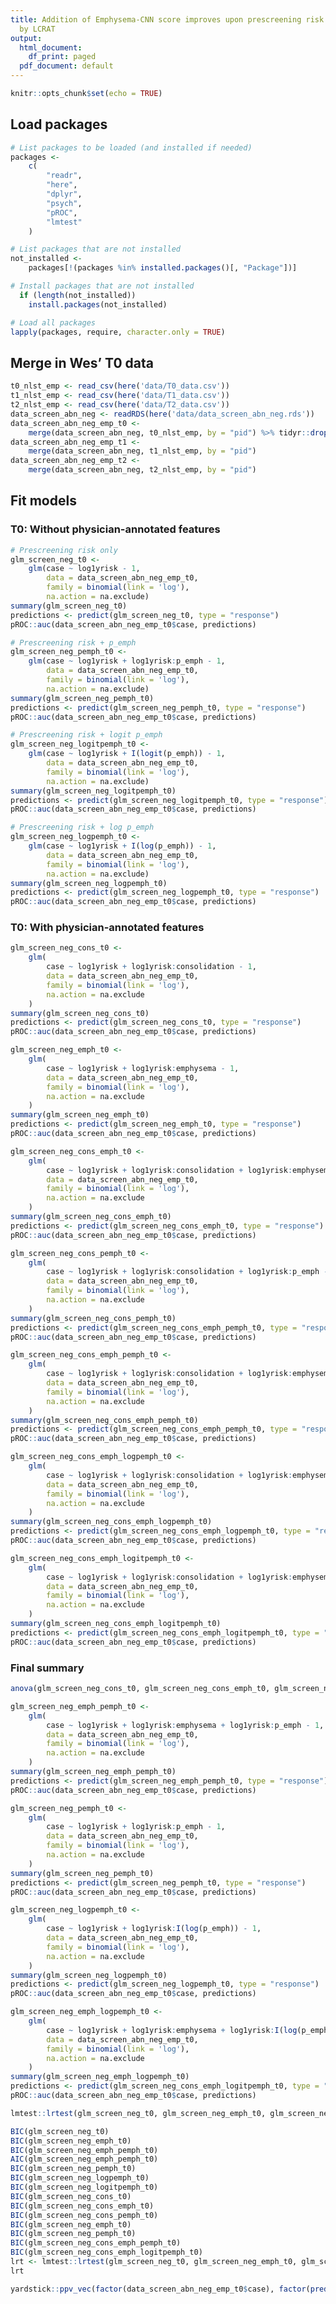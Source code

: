 ```yaml
---
title: Addition of Emphysema-CNN score improves upon prescreening risk calculated
  by LCRAT
output:
  html_document:
    df_print: paged
  pdf_document: default
---
```


```r
knitr::opts_chunk$set(echo = TRUE)
```

## Load packages

```r
# List packages to be loaded (and installed if needed)
packages <-
    c(
        "readr",
        "here",
        "dplyr",
        "psych",
        "pROC",
        "lmtest"
    )

# List packages that are not installed
not_installed <-
    packages[!(packages %in% installed.packages()[, "Package"])]

# Install packages that are not installed
  if (length(not_installed))
    install.packages(not_installed)

# Load all packages
lapply(packages, require, character.only = TRUE)

```

## Merge in Wes' T0 data

```r
t0_nlst_emp <- read_csv(here('data/T0_data.csv'))
t1_nlst_emp <- read_csv(here('data/T1_data.csv'))
t2_nlst_emp <- read_csv(here('data/T2_data.csv'))
data_screen_abn_neg <- readRDS(here('data/data_screen_abn_neg.rds'))
data_screen_abn_neg_emp_t0 <-
    merge(data_screen_abn_neg, t0_nlst_emp, by = "pid") %>% tidyr::drop_na(c(consolidation, emphysema, p_emph))
data_screen_abn_neg_emp_t1 <-
    merge(data_screen_abn_neg, t1_nlst_emp, by = "pid")
data_screen_abn_neg_emp_t2 <-
    merge(data_screen_abn_neg, t2_nlst_emp, by = "pid")
```

## Fit models

### T0: Without physician-annotated features

```r
# Prescreening risk only
glm_screen_neg_t0 <-
    glm(case ~ log1yrisk - 1,
        data = data_screen_abn_neg_emp_t0,
        family = binomial(link = 'log'),
        na.action = na.exclude)
summary(glm_screen_neg_t0)
predictions <- predict(glm_screen_neg_t0, type = "response")
pROC::auc(data_screen_abn_neg_emp_t0$case, predictions)

# Prescreening risk + p_emph
glm_screen_neg_pemph_t0 <-
    glm(case ~ log1yrisk + log1yrisk:p_emph - 1,
        data = data_screen_abn_neg_emp_t0,
        family = binomial(link = 'log'),
        na.action = na.exclude)
summary(glm_screen_neg_pemph_t0)
predictions <- predict(glm_screen_neg_pemph_t0, type = "response")
pROC::auc(data_screen_abn_neg_emp_t0$case, predictions)

# Prescreening risk + logit p_emph
glm_screen_neg_logitpemph_t0 <-
    glm(case ~ log1yrisk + I(logit(p_emph)) - 1,
        data = data_screen_abn_neg_emp_t0,
        family = binomial(link = 'log'),
        na.action = na.exclude)
summary(glm_screen_neg_logitpemph_t0)
predictions <- predict(glm_screen_neg_logitpemph_t0, type = "response")
pROC::auc(data_screen_abn_neg_emp_t0$case, predictions)

# Prescreening risk + log p_emph
glm_screen_neg_logpemph_t0 <-
    glm(case ~ log1yrisk + I(log(p_emph)) - 1,
        data = data_screen_abn_neg_emp_t0,
        family = binomial(link = 'log'),
        na.action = na.exclude)
summary(glm_screen_neg_logpemph_t0)
predictions <- predict(glm_screen_neg_logpemph_t0, type = "response")
pROC::auc(data_screen_abn_neg_emp_t0$case, predictions)
```

### T0: With physician-annotated features

```r
glm_screen_neg_cons_t0 <-
    glm(
        case ~ log1yrisk + log1yrisk:consolidation - 1,
        data = data_screen_abn_neg_emp_t0,
        family = binomial(link = 'log'),
        na.action = na.exclude
    )
summary(glm_screen_neg_cons_t0)
predictions <- predict(glm_screen_neg_cons_t0, type = "response")
pROC::auc(data_screen_abn_neg_emp_t0$case, predictions)

glm_screen_neg_emph_t0 <-
    glm(
        case ~ log1yrisk + log1yrisk:emphysema - 1,
        data = data_screen_abn_neg_emp_t0,
        family = binomial(link = 'log'),
        na.action = na.exclude
    )
summary(glm_screen_neg_emph_t0)
predictions <- predict(glm_screen_neg_emph_t0, type = "response")
pROC::auc(data_screen_abn_neg_emp_t0$case, predictions)

glm_screen_neg_cons_emph_t0 <-
    glm(
        case ~ log1yrisk + log1yrisk:consolidation + log1yrisk:emphysema - 1,
        data = data_screen_abn_neg_emp_t0,
        family = binomial(link = 'log'),
        na.action = na.exclude
    )
summary(glm_screen_neg_cons_emph_t0)
predictions <- predict(glm_screen_neg_cons_emph_t0, type = "response")
pROC::auc(data_screen_abn_neg_emp_t0$case, predictions)

glm_screen_neg_cons_pemph_t0 <-
    glm(
        case ~ log1yrisk + log1yrisk:consolidation + log1yrisk:p_emph - 1,
        data = data_screen_abn_neg_emp_t0,
        family = binomial(link = 'log'),
        na.action = na.exclude
    )
summary(glm_screen_neg_cons_pemph_t0)
predictions <- predict(glm_screen_neg_cons_emph_pemph_t0, type = "response")
pROC::auc(data_screen_abn_neg_emp_t0$case, predictions)

glm_screen_neg_cons_emph_pemph_t0 <-
    glm(
        case ~ log1yrisk + log1yrisk:consolidation + log1yrisk:emphysema + log1yrisk:p_emph - 1,
        data = data_screen_abn_neg_emp_t0,
        family = binomial(link = 'log'),
        na.action = na.exclude
    )
summary(glm_screen_neg_cons_emph_pemph_t0)
predictions <- predict(glm_screen_neg_cons_emph_pemph_t0, type = "response")
pROC::auc(data_screen_abn_neg_emp_t0$case, predictions)

glm_screen_neg_cons_emph_logpemph_t0 <-
    glm(
        case ~ log1yrisk + log1yrisk:consolidation + log1yrisk:emphysema + I(log(p_emph)) - 1,
        data = data_screen_abn_neg_emp_t0,
        family = binomial(link = 'log'),
        na.action = na.exclude
    )
summary(glm_screen_neg_cons_emph_logpemph_t0)
predictions <- predict(glm_screen_neg_cons_emph_logpemph_t0, type = "response")
pROC::auc(data_screen_abn_neg_emp_t0$case, predictions)

glm_screen_neg_cons_emph_logitpemph_t0 <-
    glm(
        case ~ log1yrisk + log1yrisk:consolidation + log1yrisk:emphysema + I(logit(p_emph)) - 1,
        data = data_screen_abn_neg_emp_t0,
        family = binomial(link = 'log'),
        na.action = na.exclude
    )
summary(glm_screen_neg_cons_emph_logitpemph_t0)
predictions <- predict(glm_screen_neg_cons_emph_logitpemph_t0, type = "response")
pROC::auc(data_screen_abn_neg_emp_t0$case, predictions)
```


### Final summary

```r
anova(glm_screen_neg_cons_t0, glm_screen_neg_cons_emph_t0, glm_screen_neg_cons_emph_pemph_t0)

glm_screen_neg_emph_pemph_t0 <-
    glm(
        case ~ log1yrisk + log1yrisk:emphysema + log1yrisk:p_emph - 1,
        data = data_screen_abn_neg_emp_t0,
        family = binomial(link = 'log'),
        na.action = na.exclude
    )
summary(glm_screen_neg_emph_pemph_t0)
predictions <- predict(glm_screen_neg_emph_pemph_t0, type = "response")
pROC::auc(data_screen_abn_neg_emp_t0$case, predictions)

glm_screen_neg_pemph_t0 <-
    glm(
        case ~ log1yrisk + log1yrisk:p_emph - 1,
        data = data_screen_abn_neg_emp_t0,
        family = binomial(link = 'log'),
        na.action = na.exclude
    )
summary(glm_screen_neg_pemph_t0)
predictions <- predict(glm_screen_neg_pemph_t0, type = "response")
pROC::auc(data_screen_abn_neg_emp_t0$case, predictions)

glm_screen_neg_logpemph_t0 <-
    glm(
        case ~ log1yrisk + log1yrisk:I(log(p_emph)) - 1,
        data = data_screen_abn_neg_emp_t0,
        family = binomial(link = 'log'),
        na.action = na.exclude
    )
summary(glm_screen_neg_logpemph_t0)
predictions <- predict(glm_screen_neg_logpemph_t0, type = "response")
pROC::auc(data_screen_abn_neg_emp_t0$case, predictions)

glm_screen_neg_emph_logpemph_t0 <-
    glm(
        case ~ log1yrisk + log1yrisk:emphysema + log1yrisk:I(log(p_emph)) - 1,
        data = data_screen_abn_neg_emp_t0,
        family = binomial(link = 'log'),
        na.action = na.exclude
    )
summary(glm_screen_neg_emph_logpemph_t0)
predictions <- predict(glm_screen_neg_cons_emph_logitpemph_t0, type = "response")
pROC::auc(data_screen_abn_neg_emp_t0$case, predictions)
```
```r
lmtest::lrtest(glm_screen_neg_t0, glm_screen_neg_emph_t0, glm_screen_neg_pemph_t0, glm_screen_neg_cons_t0, glm_screen_neg_cons_emph_t0, glm_screen_neg_cons_pemph_t0)
```

```r
BIC(glm_screen_neg_t0)
BIC(glm_screen_neg_emph_t0)
BIC(glm_screen_neg_emph_pemph_t0)
AIC(glm_screen_neg_emph_pemph_t0)
BIC(glm_screen_neg_pemph_t0)
BIC(glm_screen_neg_logpemph_t0)
BIC(glm_screen_neg_logitpemph_t0)
BIC(glm_screen_neg_cons_t0)
BIC(glm_screen_neg_cons_emph_t0)
BIC(glm_screen_neg_cons_pemph_t0)
BIC(glm_screen_neg_emph_t0)
BIC(glm_screen_neg_pemph_t0)
BIC(glm_screen_neg_cons_emph_pemph_t0)
BIC(glm_screen_neg_cons_emph_logitpemph_t0)
lrt <- lmtest::lrtest(glm_screen_neg_t0, glm_screen_neg_emph_t0, glm_screen_neg_pemph_t0, glm_screen_neg_emph_pemph_t0)
lrt
```

```r
yardstick::ppv_vec(factor(data_screen_abn_neg_emp_t0$case), factor(predict(glm_screen_neg_pemph_t0, type = "response")))
```

